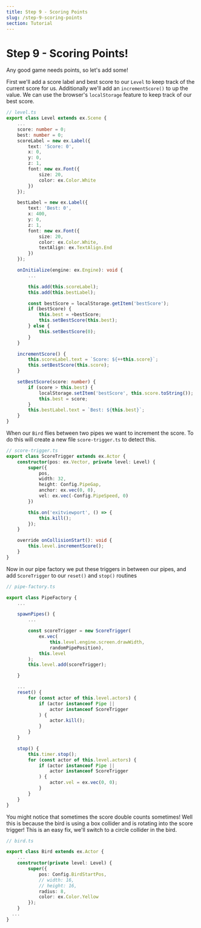 ```yaml
---
title: Step 9 - Scoring Points
slug: /step-9-scoring-points
section: Tutorial
---
```


# Step 9 - Scoring Points!

Any good game needs points, so let's add some!

First we'll add a score label and best score to our `Level` to keep track of the current score for us. Additionally we'll add an `incrementScore()` to up the value. We can use the browser's `localStorage` feature to keep track of our best score.

```typescript
// level.ts
export class Level extends ex.Scene {
    ...
    score: number = 0;
    best: number = 0;
    scoreLabel = new ex.Label({
        text: 'Score: 0',
        x: 0,
        y: 0,
        z: 1,
        font: new ex.Font({
            size: 20,
            color: ex.Color.White
        })
    });

    bestLabel = new ex.Label({
        text: 'Best: 0',
        x: 400,
        y: 0,
        z: 1,
        font: new ex.Font({
            size: 20,
            color: ex.Color.White,
            textAlign: ex.TextAlign.End
        })
    });

    onInitialize(engine: ex.Engine): void {
        ...

        this.add(this.scoreLabel);
        this.add(this.bestLabel);

        const bestScore = localStorage.getItem('bestScore');
        if (bestScore) {
            this.best = +bestScore;
            this.setBestScore(this.best);
        } else {
            this.setBestScore(0);
        }
    }

    incrementScore() {
        this.scoreLabel.text = `Score: ${++this.score}`;
        this.setBestScore(this.score);
    }

    setBestScore(score: number) {
        if (score > this.best) {
            localStorage.setItem('bestScore', this.score.toString());
            this.best = score;
        }
        this.bestLabel.text = `Best: ${this.best}`;
    }
}
```

When our `Bird` flies between two pipes we want to increment the score. To do this will create a new file `score-trigger.ts` to detect this.

```typescript
// score-trigger.ts
export class ScoreTrigger extends ex.Actor {
    constructor(pos: ex.Vector, private level: Level) {
        super({
            pos,
            width: 32,
            height: Config.PipeGap,
            anchor: ex.vec(0, 0),
            vel: ex.vec(-Config.PipeSpeed, 0)
        })

        this.on('exitviewport', () => {
            this.kill();
        });
    }

    override onCollisionStart(): void {
        this.level.incrementScore();
    }
}
```

Now in our pipe factory we put these triggers in between our pipes, and add `ScoreTrigger` to our `reset()` and `stop()` routines


```typescript
// pipe-factory.ts

export class PipeFactory {
    ...

    spawnPipes() {
        ...

        const scoreTrigger = new ScoreTrigger(
            ex.vec(
                this.level.engine.screen.drawWidth,
                randomPipePosition),
            this.level
        );
        this.level.add(scoreTrigger);

    }

    ...
    reset() {
        for (const actor of this.level.actors) {
            if (actor instanceof Pipe ||
                actor instanceof ScoreTrigger
            ) {
                actor.kill();
            }
        }
    }

    stop() {
        this.timer.stop();
        for (const actor of this.level.actors) {
            if (actor instanceof Pipe ||
                actor instanceof ScoreTrigger
            ) {
                actor.vel = ex.vec(0, 0);
            }
        }
    }
}
```


You might notice that sometimes the score double counts sometimes! Well this is because the bird is using a box collider and is rotating into the score trigger! This is an easy fix, we'll switch to a circle collider in the bird.


```typescript
// bird.ts

export class Bird extends ex.Actor {
    ...
    constructor(private level: Level) {
        super({
            pos: Config.BirdStartPos,
            // width: 16,
            // height: 16,
            radius: 8,
            color: ex.Color.Yellow
        });
    }
  ...
}

```